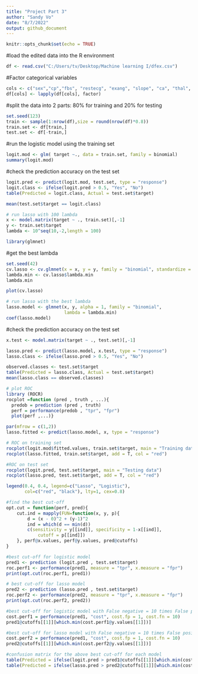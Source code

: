 ```yaml
---
title: "Project Part 3"
author: "Sandy Vo"
date: "8/7/2022"
output: github_document
---
```


```r
knitr::opts_chunk$set(echo = TRUE)
```

#load the edited data into the R environment
```r
df <- read.csv("C:/Users/tv/Desktop/Machine learning I/dfex.csv")
```

#Factor categorical variables
```r
cols <- c("sex","cp","fbs", "restecg", "exang", "slope", "ca", "thal", "target")
df[cols] <- lapply(df[cols], factor)

```

#split the data into 2 parts: 80% for training and 20% for testing
```r
set.seed(123)
train <- sample(1:nrow(df),size = round(nrow(df)*0.8))
train.set <- df[train,]
test.set <- df[-train,]
```

#run the logistic model using the training set
```r
logit.mod <- glm( target ~., data = train.set, family = binomial)
summary(logit.mod)
```

#check the prediction accuracy on the test set
```r
logit.pred <- predict(logit.mod, test.set, type = "response")
logit.class <- ifelse(logit.pred > 0.5, "Yes", "No")
table(Predicted = logit.class, Actual = test.set$target)

mean(test.set$target == logit.class)
```




```r
# run lasso with 100 lambda
x <- model.matrix(target ~ ., train.set)[,-1]
y <- train.set$target
lambda <- 10^seq(10,-2,length = 100)
```

```r
library(glmnet)

```

#get the best lambda
```r
set.seed(42)
cv.lasso <- cv.glmnet(x = x, y = y, family = "binomial", standardize = T, alpha = 1, lambda = lambda, type.measure = "class")
lambda.min <- cv.lasso$lambda.min
lambda.min
```


```r
plot(cv.lasso)
```


```r
# run lasso with the best lambda
lasso.model <- glmnet(x, y, alpha = 1, family = "binomial",
                      lambda = lambda.min)
coef(lasso.model)

```

#check the prediction accuracy on the test set
```r
x.test <- model.matrix(target ~ ., test.set)[,-1]

lasso.pred <- predict(lasso.model, x.test, type = "response")
lasso.class <- ifelse(lasso.pred > 0.5, "Yes", "No")
```

```r
observed.classes <- test.set$target
table(Predicted = lasso.class, Actual = test.set$target)
mean(lasso.class == observed.classes)
```

```r
# plot ROC
library (ROCR)
rocplot =function (pred , truth , ...){
  predob = prediction (pred , truth)
  perf = performance(predob , "tpr", "fpr")
  plot(perf ,...)}
```

```r
par(mfrow = c(1,2))
lasso.fitted <- predict(lasso.model, x, type = "response")

# ROC on training set
rocplot(logit.mod$fitted.values, train.set$target, main = "Training data")
rocplot(lasso.fitted, train.set$target, add = T, col = "red")

#ROC on test set
rocplot(logit.pred, test.set$target, main = "Testing data")
rocplot(lasso.pred, test.set$target, add = T, col = "red")

legend(0.4, 0.4, legend=c("Lasso", "Logistic"),
       col=c("red", "black"), lty=1, cex=0.8)
```

```r
#find the best cut-off
opt.cut = function(perf, pred){
    cut.ind = mapply(FUN=function(x, y, p){
        d = (x - 0)^2 + (y-1)^2
        ind = which(d == min(d))
        c(sensitivity = y[[ind]], specificity = 1-x[[ind]], 
            cutoff = p[[ind]])
    }, perf@x.values, perf@y.values, pred@cutoffs)
}

```


```r
#best cut-off for logistic model
pred1 <- prediction (logit.pred , test.set$target)
roc.perf1 <- performance(pred1, measure = "tpr", x.measure = "fpr")
print(opt.cut(roc.perf1, pred1))
```

```r
# best cut-off for lasso model
pred2 <- prediction (lasso.pred , test.set$target)
roc.perf2 <- performance(pred2, measure = "tpr", x.measure = "fpr")
print(opt.cut(roc.perf2, pred2))
```




```r
#best cut-off for logistic model with False negative = 10 times False positve
cost.perf1 = performance(pred1, "cost", cost.fp = 1, cost.fn = 10)
pred1@cutoffs[[1]][which.min(cost.perf1@y.values[[1]])]

#best cut-off for lasso model with False negative = 10 times False positve
cost.perf2 = performance(pred1, "cost", cost.fp = 1, cost.fn = 10)
pred2@cutoffs[[1]][which.min(cost.perf2@y.values[[1]])]

```


```r
#confusion matrix for the above best cut-off for each model
table(Predicted = ifelse(logit.pred > pred1@cutoffs[[1]][which.min(cost.perf1@y.values[[1]])], "Yes", "No"), Actual = test.set$target)
table(Predicted = ifelse(lasso.pred > pred2@cutoffs[[1]][which.min(cost.perf1@y.values[[1]])], "Yes", "No"), Actual = test.set$target)

```



